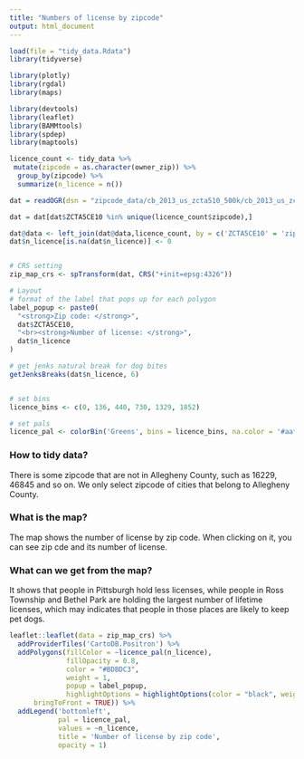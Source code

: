 ```yaml
---
title: "Numbers of license by zipcode"
output: html_document
---
```


```r
load(file = "tidy_data.Rdata")
library(tidyverse)

library(plotly)
library(rgdal)
library(maps)

library(devtools)
library(leaflet)
library(BAMMtools)
library(spdep)
library(maptools)
```

```r
licence_count <- tidy_data %>% 
 mutate(zipcode = as.character(owner_zip)) %>% 
  group_by(zipcode) %>%
  summarize(n_licence = n())
```

```r
dat = readOGR(dsn = "zipcode_data/cb_2013_us_zcta510_500k/cb_2013_us_zcta510_500k.shp") 

dat = dat[dat$ZCTA5CE10 %in% unique(licence_count$zipcode),]

dat@data <- left_join(dat@data,licence_count, by = c('ZCTA5CE10' = 'zipcode'))
dat$n_licence[is.na(dat$n_licence)] <- 0


# CRS setting
zip_map_crs <- spTransform(dat, CRS("+init=epsg:4326"))
```

```r
# Layout 
# format of the label that pops up for each polygon
label_popup <- paste0(
  "<strong>Zip code: </strong>",
  dat$ZCTA5CE10,
  "<br><strong>Number of license: </strong>",
  dat$n_licence
)

# get jenks natural break for dog bites
getJenksBreaks(dat$n_licence, 6)


# set bins
licence_bins <- c(0, 136, 440, 730, 1329, 1852)

# set pals
licence_pal <- colorBin('Greens', bins = licence_bins, na.color = '#aaff56')
```

### How to tidy data?

There is some zipcode that are not in Allegheny County, such as 16229, 46845 and so on. We only select zipcode of cities that belong to Allegheny County.

### What is the map?

The map shows the number of license by zip code. When clicking on it, you can see zip cde and its number of license.

### What can we get from the map?

It shows that people in Pittsburgh hold less licenses, while people in Ross Township and Bethel Park are holding the largest number of lifetime licenses, which may indicates that people in those places are likely to keep pet dogs.

```r
leaflet::leaflet(data = zip_map_crs) %>% 
  addProviderTiles('CartoDB.Positron') %>% 
  addPolygons(fillColor = ~licence_pal(n_licence),
              fillOpacity = 0.8,
              color = "#BDBDC3",
              weight = 1,
              popup = label_popup,
              highlightOptions = highlightOptions(color = "black", weight = 2,
      bringToFront = TRUE)) %>% 
  addLegend('bottomleft',
            pal = licence_pal,
            values = ~n_licence,
            title = 'Number of license by zip code',
            opacity = 1)
```
